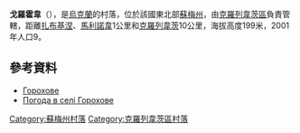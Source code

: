 {{coord|51|28|31|N|33|29|30|E|scale:100000_region:UA|display=title}}

'''戈羅霍韋'''（{{lang-uk|Горохове}}），是[[烏克蘭|烏克蘭]]的村落，位於該國東北部[[蘇梅州|蘇梅州]]，由[[克羅列韋茨區|克羅列韋茨區]]負責管轄，距離[[扎布基涅|扎布基涅]]、[[馬利諾韋_(克羅列韋茨區)|馬利諾韋]]1公里和[[克羅列韋茨|克羅列韋茨]]10公里，海拔高度199米，2001年人口9。

==參考資料==
*[http://w1.c1.rada.gov.ua/pls/z7502/A005?rdat1=02.02.2010&rf7571=29244 Горохове]{{dead link|date=2018年3月 |bot=InternetArchiveBot |fix-attempted=yes }}
* [http://weather.in.ua/ua/symskaja/5701 Погода в селі Горохове] {{Wayback|url=http://weather.in.ua/ua/symskaja/5701 |date=20111219212035 }}

{{DEFAULTSORT:Горохове}}
[[Category:蘇梅州村落|Category:蘇梅州村落]]
[[Category:克羅列韋茨區村落|Category:克羅列韋茨區村落]]


{{Sumy-geo-stub}}